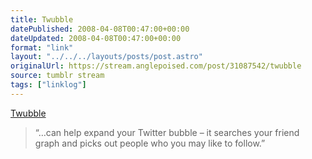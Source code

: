 ```yaml
---
title: Twubble
datePublished: 2008-04-08T00:47:00+00:00
dateUpdated: 2008-04-08T00:47:00+00:00
format: "link"
layout: "../../../layouts/posts/post.astro"
originalUrl: https://stream.anglepoised.com/post/31087542/twubble
source: tumblr stream
tags: ["linklog"]
---
```


[Twubble][1]

> &ldquo;&hellip;can help expand your Twitter bubble &#8211; it searches your friend graph and picks out people who you may like to follow.&rdquo;

[1]: http://www.crazybob.org/twubble/
